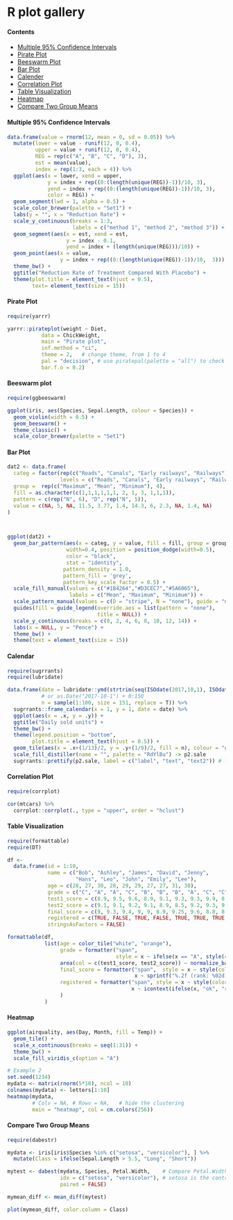 
# R plot gallery

#### Contents {-}
+ [Multiple 95% Confidence Intervals](#multiple-95-confidence-intervals)
+ [Pirate Plot](#pirate-plot)
+ [Beeswarm Plot](#beeswarm-plot)
+ [Bar Plot](#bar-plot)
+ [Calender](#calendar)
+ [Correlation Plot](#correlation-plot)
+ [Table Visualization](#table-visualization)
+ [Heatmap](#heatmap)
+ [Compare Two Group Means](#compare-two-group-means)

#### Multiple 95% Confidence Intervals {-}
```r
data.frame(value = rnorm(12, mean = 0, sd = 0.05)) %>% 
  mutate(lower = value - runif(12, 0, 0.4), 
         upper = value + runif(12, 0, 0.4), 
         REG = rep(c("A", "B", "C", "D"), 3), 
         est = mean(value), 
         index = rep(1:3, each = 4)) %>% 
  ggplot(aes(x = lower, xend = upper, 
             y = index + rep((0:(length(unique(REG))-1))/10, 3), 
             yend = index + rep((0:(length(unique(REG))-1))/10, 3), 
             color = REG)) + 
  geom_segment(lwd = 1, alpha = 0.5) + 
  scale_color_brewer(palette = "Set1") + 
  labs(y = "", x = "Reduction Rate") + 
  scale_y_continuous(breaks = 1:3, 
                     labels = c("method 1", "method 2", "method 3")) + 
  geom_segment(aes(x = est, xend = est, 
                   y = index - 0.1, 
                   yend = index + (length(unique(REG)))/10)) + 
  geom_point(aes(x = value, 
                 y = index + rep((0:(length(unique(REG))-1))/10,  3))) + 
  theme_bw() + 
  ggtitle("Reduction Rate of Treatment Compared With Placebo") + 
  theme(plot.title = element_text(hjust = 0.5), 
        text= element_text(size = 15))
```

#### Pirate Plot {-}
```r
require(yarrr)

yarrr::pirateplot(weight ~ Diet, 
           data = ChickWeight, 
           main = "Pirate plot", 
           inf.method = "ci", 
           theme = 2,   # change theme, from 1 to 4
           pal = "decision", # use piratepal(palette = "all") to check available palettes 
           bar.f.o = 0.2)
```

#### Beeswarm plot {-}
```r
require(ggbeeswarm)

ggplot(iris, aes(Species, Sepal.Length, colour = Species)) +
  geom_violin(width = 0.5) +
  geom_beeswarm() +
  theme_classic() +
  scale_color_brewer(palette = "Set1")
```

#### Bar Plot {-}
```r
dat2 <- data.frame(
  categ = factor(rep(c("Roads", "Canals", "Early railways", "Railways"), each = 3), 
                 levels = c("Roads", "Canals", "Early railways", "Railways")), 
  group =  rep(c("Maximum", "Mean", "Minimum"), 4), 
  fill = as.character(c(1,1,1,1,1,1, 2, 1, 3, 1,1,1)), 
  pattern = c(rep("N", 6), "D", rep("N", 5)), 
  value = c(NA, 5, NA, 11.5, 3.77, 1.4, 14.3, 6, 2.3, NA, 1.4, NA)
)



ggplot(dat2) + 
  geom_bar_pattern(aes(x = categ, y = value, fill = fill, group = group, pattern = pattern), 
                   width=0.4, position = position_dodge(width=0.5), 
                   color = "black", 
                   stat = "identity", 
                  pattern_density = 1.0,
                  pattern_fill = 'grey',
                  pattern_key_scale_factor = 0.5) + 
  scale_fill_manual(values = c("#1B4264","#D3CEC7","#5A6065"), 
                    labels = c("Mean", "Maximum", "Minimum")) +
  scale_pattern_manual(values = c(D = "stripe", N = "none"), guide = "none") + 
  guides(fill = guide_legend(override.aes = list(pattern = "none"), 
                             title = NULL)) + 
  scale_y_continuous(breaks = c(0, 2, 4, 6, 8, 10, 12, 14)) + 
  labs(x = NULL, y = "Pence") + 
  theme_bw() + 
  theme(text = element_text(size = 15)) 
```


#### Calendar {-}
```r
require(sugrrants)
require(lubridate)

data.frame(date = lubridate::ymd(strtrim(seq(ISOdate(2017,10,1), ISOdate(2018,2,28), "DSTday"),10)), 
           # or as.Date("2017-10-1") + 0:150
           n = sample(1:100, size = 151, replace = T)) %>% 
  sugrrants::frame_calendar(x = 1, y = 1, date = date) %>% 
  ggplot(aes(x = .x, y = .y)) +
  ggtitle("Daily sold units") +
  theme_bw() + 
  theme(legend.position = "bottom", 
        plot.title = element_text(hjust = 0.5)) +
  geom_tile(aes(x = .x+(1/13)/2, y = .y+(1/9)/2, fill = n), colour = "grey50") +
  scale_fill_distiller(name = "", palette = "RdYlBu") -> p2.sale 
  sugrrants::prettify(p2.sale, label = c("label", "text", "text2")) # label: month and year; text: weekday at the bottom; text2: day of month
```


#### Correlation Plot {-}
```r
require(corrplot)

cor(mtcars) %>% 
  corrplot::corrplot(., type = "upper", order = "hclust")
```

#### Table Visualization {-}
```r
require(formattable)
require(DT)

df <- 
  data.frame(id = 1:10,  
             name = c("Bob", "Ashley", "James", "David", "Jenny",
                      "Hans", "Leo", "John", "Emily", "Lee"),   
             age = c(28, 27, 30, 28, 29, 29, 27, 27, 31, 30),  
             grade = c("C", "A", "A", "C", "B", "B", "B", "A", "C", "C"),  
             test1_score = c(8.9, 9.5, 9.6, 8.9, 9.1, 9.3, 9.3, 9.9, 8.5, 8.6),
             test2_score = c(9.1, 9.1, 9.2, 9.1, 8.9, 8.5, 9.2, 9.3, 9.1, 8.8),  
             final_score = c(9, 9.3, 9.4, 9, 9, 8.9, 9.25, 9.6, 8.8, 8.7),  
             registered = c(TRUE, FALSE, TRUE, FALSE, TRUE, TRUE, TRUE, FALSE, FALSE, FALSE),
             stringsAsFactors = FALSE)

formattable(df, 
            list(age = color_tile("white", "orange"),
                 grade = formatter("span", 
                                   style = x ~ ifelse(x == "A", style(color = "green", font.weight = "bold"), NA) ),    
                 area(col = c(test1_score, test2_score)) ~ normalize_bar("pink", 0.4),              
                 final_score = formatter("span",  style = x ~ style(color = ifelse(rank(-x) <= 3, "green", "gray")),
                                         x ~ sprintf("%.2f (rank: %02d)", x, rank(-x))),
                 registered = formatter("span", style = x ~ style(color = ifelse(x, "green", "red")),
                                        x ~ icontext(ifelse(x, "ok", "remove"), ifelse(x, "Yes","No")))
                 )
            )
```


#### Heatmap {-}
```r
ggplot(airquality, aes(Day, Month, fill = Temp)) + 
  geom_tile() + 
  scale_x_continuous(breaks = seq(1:31)) + 
  theme_bw() + 
  scale_fill_viridis_c(option = "A") 
```

```r
# Example 2
set.seed(1234)
mydata <- matrix(rnorm(5*10), ncol = 10)
colnames(mydata) <- letters[1:10] 
heatmap(mydata, 
        # Colv = NA, # Rowv = NA,   # hide the clustering 
        main = "heatmap", col = cm.colors(256))
```

#### Compare Two Group Means {-}
```r

require(dabestr)

mydata <- iris[iris$Species %in% c("setosa", "versicolor"), ] %>% 
  mutate(Class = ifelse(Sepal.Length > 5.5, "Long", "Short"))

mytest <- dabest(mydata, Species, Petal.Width,    # Compare Petal.Width for Species
                 idx = c("setosa", "versicolor"), # setosa is the control group 
                 paired = FALSE) 

mymean_diff <- mean_diff(mytest)

plot(mymean_diff, color.column = Class)
```


